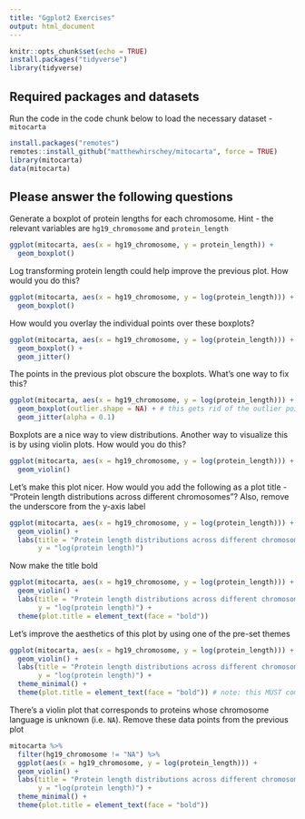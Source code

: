 ```yaml
---
title: "Ggplot2 Exercises"
output: html_document
---
```


```r
knitr::opts_chunk$set(echo = TRUE)
install.packages("tidyverse")
library(tidyverse)
```

## Required packages and datasets

Run the code in the code chunk below to load the necessary dataset -  `mitocarta`

```r
install.packages("remotes")
remotes::install_github("matthewhirschey/mitocarta", force = TRUE)
library(mitocarta)
data(mitocarta)
```

## Please answer the following questions

Generate a boxplot of protein lengths for each chromosome. Hint - the relevant variables are `hg19_chromosome` and `protein_length`

```r
ggplot(mitocarta, aes(x = hg19_chromosome, y = protein_length)) +
  geom_boxplot()
```

Log transforming protein length could help improve the previous plot. How would you do this?

```r
ggplot(mitocarta, aes(x = hg19_chromosome, y = log(protein_length))) +
  geom_boxplot()
```
How would you overlay the individual points over these boxplots? 
```r
ggplot(mitocarta, aes(x = hg19_chromosome, y = log(protein_length))) +
  geom_boxplot() +
  geom_jitter()
```
The points in the previous plot obscure the boxplots. What's one way to fix this?
```r
ggplot(mitocarta, aes(x = hg19_chromosome, y = log(protein_length))) +
  geom_boxplot(outlier.shape = NA) + # this gets rid of the outlier points produces by `geo_boxplot(`
  geom_jitter(alpha = 0.1)
```
Boxplots are a nice way to view distributions. Another way to visualize this is by using violin plots. How would you do this?
```r
ggplot(mitocarta, aes(x = hg19_chromosome, y = log(protein_length))) +
  geom_violin()
```

Let's make this plot nicer. How would you add the following as a plot title - "Protein length distributions across different chromosomes"? Also, remove the underscore from the y-axis label
```r
ggplot(mitocarta, aes(x = hg19_chromosome, y = log(protein_length))) +
  geom_violin() +
  labs(title = "Protein length distributions across different chromosomes",
       y = "log(protein length)")
```
Now make the title bold
```r
ggplot(mitocarta, aes(x = hg19_chromosome, y = log(protein_length))) +
  geom_violin() +
  labs(title = "Protein length distributions across different chromosomes",
       y = "log(protein length)") +
  theme(plot.title = element_text(face = "bold"))
```
Let's improve the aesthetics of this plot by using one of the pre-set themes
```r
ggplot(mitocarta, aes(x = hg19_chromosome, y = log(protein_length))) +
  geom_violin() +
  labs(title = "Protein length distributions across different chromosomes",
       y = "log(protein length)") +
  theme_minimal() + 
  theme(plot.title = element_text(face = "bold")) # note: this MUST come after `theme_minimal()` if you want the text to continue to be bold
```

There's a violin plot that corresponds to proteins whose chromosome language is unknown (i.e. `NA`). Remove these data points from the previous plot
```r
mitocarta %>% 
  filter(hg19_chromosome != "NA") %>% 
  ggplot(aes(x = hg19_chromosome, y = log(protein_length))) +
  geom_violin() +
  labs(title = "Protein length distributions across different chromosomes",
       y = "log(protein length)") +
  theme_minimal() + 
  theme(plot.title = element_text(face = "bold"))
```

